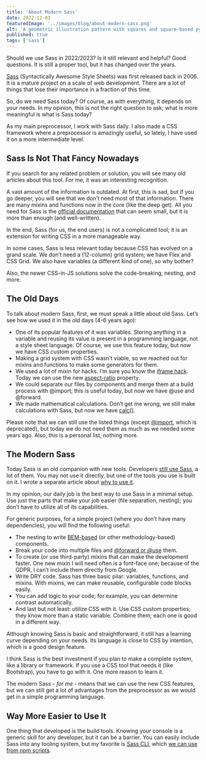 ```yaml
---
title: 'About Modern Sass'
date: 2022-12-03
featuredImage: '../images/blog/about-modern-sass.png'
alt: 'A geometric illustration pattern with squares and square-based pyramids.'
published: true
tags: ['sass']
---
```


<p className="lead">Should we use Sass in 2022/2023? Is it still relevant and helpful? Good questions. It is still a proper tool, but it has changed over the years.</p>

[Sass](https://sass-lang.com/) (Syntactically Awesome Style Sheets) was first released back in 2006. It is a mature project on a scale of web development. There are a lot of things that lose their importance in a fraction of this time.

So, do we need Sass today? Of course, as with everything, it depends on your needs. In my opinion, this is not the right question to ask; what is more meaningful is what is Sass today?

As my main preprocessor, I work with Sass daily. I also made a CSS framework where a preprocessor is amazingly useful, so lately, I have used it on a more intermediate level.

## Sass Is Not That Fancy Nowadays

If you search for any related problem or solution, you will see many old articles about this tool. For me, it was an interesting recognition.

A vast amount of the information is outdated. At first, this is sad, but if you go deeper, you will see that we don’t need most of that information. There are many mixins and functions now in the core (like the deep get). All you need for Sass is the [official documentation](https://sass-lang.com/documentation/) that can seem small, but it is more than enough (and well-written).

In the end, Sass (for us, the end users) is not a complicated tool; it is an extension for writing CSS in a more manageable way.

In some cases, Sass is less relevant today because CSS has evolved on a grand scale. We don’t need a (12-column) grid system; we have Flex and CSS Grid. We also have variables (a different kind of one), so why bother?

Also, the newer CSS-in-JS solutions solve the code-breaking, nesting, and more.

## The Old Days

To talk about modern Sass, first, we must speak a little about old Sass. Let’s see how we used it in the old days (4-6 years ago):

- One of its popular features of it was variables. Storing anything in a variable and reusing its value is present in a programming language, not a style sheet language. Of course, we use this feature today, but now we have CSS custom properties.
- Making a grid system with CSS wasn’t viable, so we reached out for mixins and functions to make some generators for them.
- We used a lot of mixin for hacks. I’m sure you know the [iframe hack](https://www.hacksoft.io/blog/responsive-iframes). Today we can use the new [aspect-ratio](https://developer.mozilla.org/en-US/docs/Web/CSS/aspect-ratio) property.
- We could separate our files by components and merge them at a build process with @import; this is useful today, but now we have @use and @forward.
- We made mathematical calculations. Don’t get me wrong, we still make calculations with Sass, but now we have [calc()](https://developer.mozilla.org/en-US/docs/Web/CSS/calc).

<Notification type="info">Please note that we can still use the listed things (except <a href="https://sass-lang.com/documentation/at-rules/import">@import</a>, which is deprecated), but today we do not need them as much as we needed some years ago. Also, this is a personal list, nothing more.</Notification>

## The Modern Sass

Today Sass is an old companion with new tools. Developers [still use Sass](https://www.npmjs.com/package/sass), a lot of them. You may not use it directly, but one of the tools you use is built on it. I wrote a separate article about [why to use it](https://sprucecss.com/blog/why-use-sass).

In my opinion, our daily job is the best way to use Sass in a minimal setup. Use just the parts that make your job easier (file separation, nesting); you don’t have to utilize all of its capabilities.

For generic purposes, for a simple project (where you don’t have many dependencies), you will find the following useful:

- The nesting to write [BEM-based](https://css-tricks.com/using-sass-control-scope-bem-naming/) (or other methodology-based) components.
- Break your code into multiple files and [@forward or @use](https://sprucecss.com/blog/why-use-sass#use-and-forward) them.
- To create (or use third-party) mixins that can make the development faster. One new mixin I will need often is a font-face one; because of the GDPR, I can’t include them directly from Google.
- Write DRY code. Sass has three basic pilar: variables, functions, and mixins. With mixins, we can make reusable, configurable code blocks easily.
- You can add logic to your code; for example, you can determine contrast automatically.
- And last but not least: utilize CSS with it. Use CSS custom properties; they know more than a static variable. Combine them; each one is good in a different way.

Although knowing Sass is basic and straightforward, it still has a learning curve depending on your needs. Its language is close to CSS by intention, which is a good design feature.

I think Sass is the best investment if you plan to make a complete system, like a library or framework. If you use a CSS tool that needs it (like Bootstrap), you have to go with it. One more reason to learn it.

The modern Sass - _for me_ - means that we can use the new CSS features, but we can still get a lot of advantages from the preprocessor as we would get in a simple programming language.

## Way More Easier to Use It

One thing that developed is the build tools. Knowing your console is a generic skill for any developer, but it can be a barrier. You can easily include Sass into any tooling system, but my favorite is [Sass CLI](https://sass-lang.com/documentation/cli), which [we can use from npm scripts](https://sprucecss.com/blog/the-simplest-sass-compile-setup).
